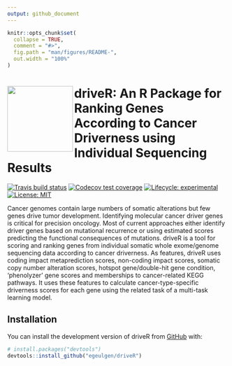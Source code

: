 ```yaml
---
output: github_document
---
```


<!-- README.md is generated from README.Rmd. Please edit that file -->

```r
knitr::opts_chunk$set(
  collapse = TRUE,
  comment = "#>",
  fig.path = "man/figures/README-",
  out.width = "100%"
)
```

# <img src="https://github.com/egeulgen/driveR/blob/master/inst/extdata/driveR_logo.png?raw=true" align="left" height=150/> driveR: An R Package for Ranking Genes According to Cancer Driverness using Individual Sequencing Results

<!-- badges: start -->
[![Travis build status](https://travis-ci.com/egeulgen/driveR.svg?branch=master)](https://travis-ci.com/egeulgen/driveR)
[![Codecov test coverage](https://codecov.io/gh/egeulgen/driveR/branch/master/graph/badge.svg)](https://codecov.io/gh/egeulgen/driveR?branch=master)
[![Lifecycle: experimental](https://img.shields.io/badge/lifecycle-experimental-orange.svg)](https://www.tidyverse.org/lifecycle/#experimental)
[![License: MIT](https://img.shields.io/badge/License-MIT-yellow.svg)](https://opensource.org/licenses/MIT)
<!-- badges: end -->

Cancer genomes contain large numbers of somatic alterations but few genes drive tumor development. Identifying molecular cancer driver genes is critical for precision oncology. Most of current approaches either identify driver genes based on mutational recurrence or using estimated scores predicting the functional consequences of mutations. driveR is a tool for scoring and ranking genes from individual somatic whole exome/genome sequencing data according to cancer driverness. As features, driveR uses coding impact metaprediction scores, non-coding impact scores, somatic copy number alteration scores, hotspot gene/double-hit gene condition, 'phenolyzer' gene scores and memberships to cancer-related KEGG pathways. It uses these features to calculate cancer-type-specific driverness scores for each gene using the related task of a multi-task learning model.

## Installation

You can install the development version of driveR from [GitHub](https://github.com/) with:

``` r
# install.packages("devtools")
devtools::install_github("egeulgen/driveR")
```
